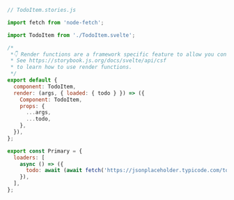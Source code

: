 ```js
// TodoItem.stories.js

import fetch from 'node-fetch';

import TodoItem from './TodoItem.svelte';

/*
 *👇 Render functions are a framework specific feature to allow you control on how the component renders.
 * See https://storybook.js.org/docs/svelte/api/csf
 * to learn how to use render functions.
 */
export default {
  component: TodoItem,
  render: (args, { loaded: { todo } }) => ({
    Component: TodoItem,
    props: {
      ...args,
      ...todo,
    },
  }),
};

export const Primary = {
  loaders: [
    async () => ({
      todo: await (await fetch('https://jsonplaceholder.typicode.com/todos/1')).json(),
    }),
  ],
};
```
